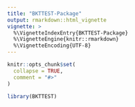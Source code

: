 ```yaml
---
title: "BKTTEST-Package"
output: rmarkdown::html_vignette
vignette: >
  %\VignetteIndexEntry{BKTTEST-Package}
  %\VignetteEngine{knitr::rmarkdown}
  %\VignetteEncoding{UTF-8}
---
```


```r
knitr::opts_chunk$set(
  collapse = TRUE,
  comment = "#>"
)
```

```r
library(BKTTEST)
```
